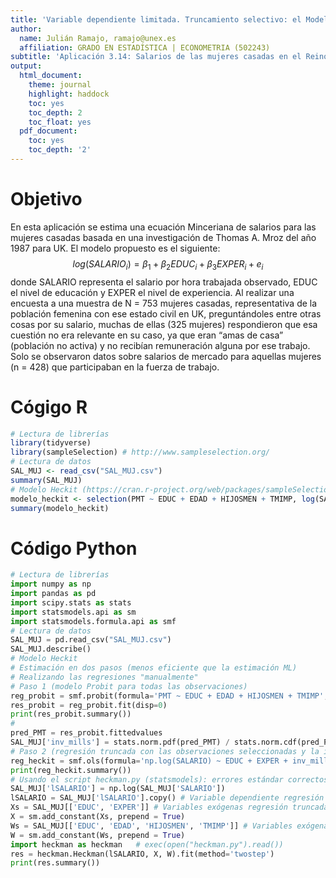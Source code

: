 ```yaml
---
title: 'Variable dependiente limitada. Truncamiento selectivo: el Modelo Heckit de selección muestral'
author:
  name: Julián Ramajo, ramajo@unex.es
  affiliation: GRADO EN ESTADÍSTICA | ECONOMETRIA (502243)
subtitle: 'Aplicación 3.14: Salarios de las mujeres casadas en el Reino Unido'
output:
  html_document:
    theme: journal
    highlight: haddock
    toc: yes
    toc_depth: 2
    toc_float: yes
  pdf_document:
    toc: yes
    toc_depth: '2'
---
```


# Objetivo

En esta aplicación se estima una ecuación Minceriana de salarios para las mujeres casadas basada en una investigación de Thomas A. Mroz del año 1987 para UK. El modelo propuesto es el siguiente:
$$log(SALARIO_{i}) = \beta_1 + \beta_2 EDUC_{i} + \beta_3 EXPER_{i} + e_{i}$$
donde SALARIO representa el salario por hora trabajada observado, EDUC el nivel de educación y EXPER el nivel de experiencia.
Al realizar una encuesta a una muestra de N = 753 mujeres casadas, representativa de la población femenina con ese estado civil en UK, preguntándoles entre otras cosas por su salario, muchas de ellas (325 mujeres) respondieron que esa cuestión no era relevante en su caso, ya que eran “amas de casa” (población no activa) y no recibían remuneración alguna por ese trabajo. Solo se observaron datos sobre salarios de mercado para aquellas mujeres (n = 428) que participaban en la fuerza de trabajo.

# Cógigo R

```r
# Lectura de librerías
library(tidyverse)
library(sampleSelection) # http://www.sampleselection.org/
# Lectura de datos
SAL_MUJ <- read_csv("SAL_MUJ.csv")
summary(SAL_MUJ)
# Modelo Heckit (https://cran.r-project.org/web/packages/sampleSelection/vignettes/selection.pdf)
modelo_heckit <- selection(PMT ~ EDUC + EDAD + HIJOSMEN + TMIMP, log(SALARIO) ~ EDUC + EXPER, data=SAL_MUJ, method="ml")
summary(modelo_heckit)
```

# Código Python

```python
# Lectura de librerías
import numpy as np
import pandas as pd
import scipy.stats as stats
import statsmodels.api as sm
import statsmodels.formula.api as smf
# Lectura de datos
SAL_MUJ = pd.read_csv("SAL_MUJ.csv")
SAL_MUJ.describe()
# Modelo Heckit
# Estimación en dos pasos (menos eficiente que la estimación ML)
# Realizando las regresiones "manualmente"
# Paso 1 (modelo Probit para todas las observaciones)
reg_probit = smf.probit(formula='PMT ~ EDUC + EDAD + HIJOSMEN + TMIMP', data=SAL_MUJ)
res_probit = reg_probit.fit(disp=0)
print(res_probit.summary())
#
pred_PMT = res_probit.fittedvalues
SAL_MUJ['inv_mills'] = stats.norm.pdf(pred_PMT) / stats.norm.cdf(pred_PMT)
# Paso 2 (regresión truncada con las observaciones seleccionadas y la inversa de la razón de Mills como variable explicativa adicional)
reg_heckit = smf.ols(formula='np.log(SALARIO) ~ EDUC + EXPER + inv_mills', subset=(SAL_MUJ['PMT'] == 1), data=SAL_MUJ).fit(cov_type='HAC', cov_kwds={'maxlags':6,'use_correction':True})
print(reg_heckit.summary())
# Usando el script heckman.py (statsmodels): errores estándar correctos
SAL_MUJ['lSALARIO'] = np.log(SAL_MUJ['SALARIO'])
lSALARIO = SAL_MUJ['lSALARIO'].copy() # Variable dependiente regresión truncada
Xs = SAL_MUJ[['EDUC', 'EXPER']] # Variables exógenas regresión truncada
X = sm.add_constant(Xs, prepend = True)
Ws = SAL_MUJ[['EDUC', 'EDAD', 'HIJOSMEN', 'TMIMP']] # Variables exógenas ecuación selección
W = sm.add_constant(Ws, prepend = True)
import heckman as heckman   # exec(open("heckman.py").read())
res = heckman.Heckman(lSALARIO, X, W).fit(method='twostep')
print(res.summary()) 
```
